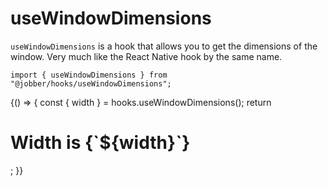 
<Meta title="Hooks/useWindowDimensions" />

# useWindowDimensions

`useWindowDimensions` is a hook that allows you to get the dimensions of the
window. Very much like the React Native hook by the same name.

```tsx
import { useWindowDimensions } from "@jobber/hooks/useWindowDimensions";
```

<Canvas withToolbar>
  <Story name="useWindowDimensions">
    {() => {
      const { width } = hooks.useWindowDimensions();
      return <h1>Width is {`${width}`}</h1>;
    }}
  </Story>
</Canvas>
